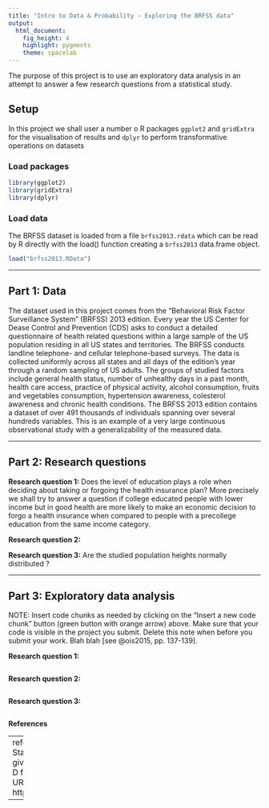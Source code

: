 ```yaml
---
title: "Intro to Data & Probability - Exploring the BRFSS data"
output: 
  html_document: 
    fig_height: 4
    highlight: pygments
    theme: spacelab
---
```

<div id="intro">
The purpose of this project is to use an exploratory data analysis in an attempt to answer a few research questions from  a statistical study.
</div>


## Setup
In this project we shall user a number o R packages `ggplot2` and `gridExtra` for the visualisation of results and `dplyr` to perform transformative operations on datasets 

### Load packages

```r
library(ggplot2)
library(gridExtra)
library(dplyr)
```

### Load data
The BRFSS dataset is loaded from a file `brfss2013.rdata` which can be read by R directly with the load() function creating a `brfss2013` data.frame object. 

```r
load("brfss2013.RData")
```


* * *

## Part 1: Data
The dataset used in this project comes from the "Behavioral Risk Factor Surveillance System" (BRFSS) 2013 edition. Every year the US Center for Dease Control and Prevention (CDS) asks to conduct a detailed questionnaire of health related questions within a large sample of the US population residing in all US states and territories. The BRFSS conducts landline telephone- and cellular telephone-based surveys. The data is collected uniformly across all states and all days of the edition's year through a random sampling of US adults. 
The groups of studied factors include general health status, number of unhealthy days in a past month, health care access, practice of physical activity, alcohol consumption, fruits and vegetables consumption, hypertension awareness, colesterol awareness and chronic health conditions.
The  BRFSS 2013 edition  contains a dataset of over 491 thousands of individuals spanning over several hundreds variables. This is an example of a very large continuous observational study with a generalizability of the measured data.


* * *

## Part 2: Research questions

**Research question 1:**
Does the level of education plays a role when deciding about taking or forgoing the health insurance plan? 
More precisely we shall try to answer a question if college educated people with lower income but in good health are more likely to make an economic decision to forgo a health insurance when compared to people with a precollege education from the same income category.  

**Research question 2:**

**Research question 3:**
Are the studied population heights normally distributed ? 

* * *

## Part 3: Exploratory data analysis

NOTE: Insert code chunks as needed by clicking on the "Insert a new code chunk" 
button (green button with orange arrow) above. Make sure that your code is visible
in the project you submit. Delete this note when before you submit your work.
Blah blah [see @ois2015, pp. 137-139].

**Research question 1:**
```r

```



**Research question 2:**

```r

```



**Research question 3:**

```r

```

**References**

---
references:
- id: ois2015
  title: OpenIntro Statistics. Third edition
  author: 
  - family: Diez
    given: David M
    family: Barr
    given: Cristopher D
    family: Çetinkaya-Rundel
    given: Mine
  URL: https://www.openintro.org/stat/textbook.php

---